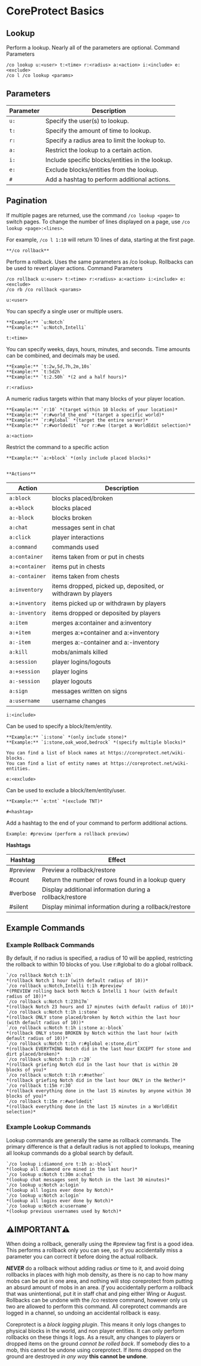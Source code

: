 # CoreProtect Basics

## Lookup

Perform a lookup. Nearly all of the parameters are optional.
Command Parameters

```
/co lookup u:<user> t:<time> r:<radius> a:<action> i:<include> e:<exclude>
/co l /co lookup <params>
```

## Parameters

| Parameter | Description                                     |
| --------- | ----------------------------------------------- |
| `u:`      | Specify the user(s) to lookup.                  |
| `t:`      | Specify the amount of time to lookup.           |
| `r:`      | Specify a radius area to limit the lookup to.   |
| `a:`      | Restrict the lookup to a certain action.        |
| `i:`      | Include specific blocks/entities in the lookup. |
| `e:`      | Exclude blocks/entities from the lookup.        |
| `#`       | Add a hashtag to perform additional actions.    |

## Pagination

If multiple pages are returned, use the command `/co lookup <page>` to switch pages.
To change the number of lines displayed on a page, use `/co lookup <page>:<lines>`.

For example, `/co l 1:10` will return 10 lines of data, starting at the first page.

    **/co rollback**

Perform a rollback. Uses the same parameters as /co lookup.
Rollbacks can be used to revert player actions.
Command Parameters

```
/co rollback u:<user> t:<time> r:<radius> a:<action> i:<include> e:<exclude>
/co rb /co rollback <params>
```

`u:<user>`

You can specify a single user or multiple users.

    **Example:** `u:Notch`
    **Example:** `u:Notch,Intelli`

`t:<time>`

You can specify weeks, days, hours, minutes, and seconds.
Time amounts can be combined, and decimals may be used.

    **Example:** `t:2w,5d,7h,2m,10s`
    **Example:** `t:5d2h`
    **Example:** `t:2.50h` *(2 and a half hours)*

`r:<radius>`

A numeric radius targets within that many blocks of your player location.

    **Example:** `r:10` *(target within 10 blocks of your location)*
    **Example:** `r:#world_the_end` *(target a specific world)*
    **Example:** `r:#global` *(target the entire server)*
    **Example:** `r:#worldedit` *or r:#we (target a WorldEdit selection)*

`a:<action>`

Restrict the command to a specific action

    **Example:** `a:+block` *(only include placed blocks)*


    **Actions**

| Action         | Description                                                  |
| -------------- | ------------------------------------------------------------ |
| `a:block`      | blocks placed/broken                                         |
| `a:+block`     | blocks placed                                                |
| `a:-block`     | blocks broken                                                |
| `a:chat`       | messages sent in chat                                        |
| `a:click`      | player interactions                                          |
| `a:command`    | commands used                                                |
| `a:container`  | items taken from or put in chests                            |
| `a:+container` | items put in chests                                          |
| `a:-container` | items taken from chests                                      |
| `a:inventory`  | items dropped, picked up, deposited, or withdrawn by players |
| `a:+inventory` | items picked up or withdrawn by players                      |
| `a:-inventory` | items dropped or deposited by players                        |
| `a:item`       | merges a:container and a:inventory                           |
| `a:+item`      | merges a:+container and a:+inventory                         |
| `a:-item`      | merges a:-container and a:-inventory                         |
| `a:kill`       | mobs/animals killed                                          |
| `a:session`    | player logins/logouts                                        |
| `a:+session`   | player logins                                                |
| `a:-session`   | player logouts                                               |
| `a:sign`       | messages written on signs                                    |
| `a:username`   | username changes                                             |

`i:<include>`

Can be used to specify a block/item/entity.

    **Example:** `i:stone` *(only include stone)*
    **Example:** `i:stone,oak_wood,bedrock` *(specify multiple blocks)*

    You can find a list of block names at https://coreprotect.net/wiki-blocks.
    You can find a list of entity names at https://coreprotect.net/wiki-entities.

`e:<exclude>`

Can be used to exclude a block/item/entity/user.

    **Example:** `e:tnt` *(exclude TNT)*

`#<hashtag>`

Add a hashtag to the end of your command to perform additional actions.

    Example: #preview (perform a rollback preview)

**Hashtags**

| Hashtag  | Effect                                                   |
| -------- | -------------------------------------------------------- |
| #preview | Preview a rollback/restore                               |
| #count   | Return the number of rows found in a lookup query        |
| #verbose | Display additional information during a rollback/restore |
| #silent  | Display minimal information during a rollback/restore    |

## Example Commands

### Example Rollback Commands

By default, if no radius is specified, a radius of 10 will be applied, restricting the rollback to within 10 blocks of you. Use r:#global to do a global rollback.

    `/co rollback Notch t:1h`
    *(rollback Notch 1 hour (with default radius of 10))*
    `/co rollback u:Notch,Intelli t:1h #preview`
    *(PREVIEW rolling back both Notch & Intelli 1 hour (with default radius of 10))*
    `/co rollback u:Notch t:23h17m`
    *(rollback Notch 23 hours and 17 minutes (with default radius of 10))*
    `/co rollback u:Notch t:1h i:stone`
    *(rollback ONLY stone placed/broken by Notch within the last hour (with default radius of 10))*
    `/co rollback u:Notch t:1h i:stone a:-block`
    *(rollback ONLY stone BROKEN by Notch within the last hour (with default radius of 10))*
    `/co rollback u:Notch t:1h r:#global e:stone,dirt`
    *(rollback EVERYTHING Notch did in the last hour EXCEPT for stone and dirt placed/broken)*
    `/co rollback u:Notch t:1h r:20`
    *(rollback griefing Notch did in the last hour that is within 20 blocks of you)*
    `/co rollback u:Notch t:1h r:#nether`
    *(rollback griefing Notch did in the last hour ONLY in the Nether)*
    `/co rollback t:15m r:30`
    *(rollback everything done in the last 15 minutes by anyone within 30 blocks of you)*
    `/co rollback t:15m r:#worldedit`
    *(rollback everything done in the last 15 minutes in a WorldEdit selection)*

### Example Lookup Commands

Lookup commands are generally the same as rollback commands. The primary difference is that a default radius is
not applied to lookups, meaning all lookup commands do a global search by default.

    `/co lookup i:diamond_ore t:1h a:-block`
    *(lookup all diamond ore mined in the last hour)*
    `/co lookup u:Notch t:30m a:chat`
    *(lookup chat messages sent by Notch in the last 30 minutes)*
    `/co lookup u:Notch a:login`
    *(lookup all logins ever done by Notch)*
    `/co lookup u:Notch a:login`
    *(lookup all logins ever done by Notch)*
    `/co lookup u:Notch a:username`
    *(lookup previous usernames used by Notch)*

## ⚠️IMPORTANT⚠️

When doing a rollback, generally using the #preview tag first is a good idea. This performs a rollback only you can
see, so if you accidentally miss a parameter you can correct it before doing the actual rollback.

**_NEVER_** do a rollback without adding radius _or_ time to it, and avoid doing rollbacks in places with high mob
density, as there is no cap to how many mobs can be put in one area, and nothing will stop coreprotect from putting
an absurd amount of mobs in an area. _If_ you accidentally perform a rollback that was unintentional, put it in staff
chat and ping either Wing or August. Rollbacks can be undone with the /co restore command, however only us two
are allowed to perform this command. All coreprotect commands are logged in a channel, so undoing an accidental rollback is easy.

Coreprotect is a _block logging plugin_. This means it only logs changes to physical blocks in the world, and non player entities.
It can only perform rollbacks on these things it logs. As a result, any changes to players or dropped items on the ground _cannot
be rolled back_. If somebody dies to a mob, this cannot be undone using coreprotect. If items dropped on the ground are destroyed
_in any way_ **this cannot be undone**.
